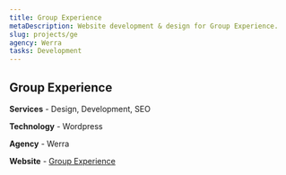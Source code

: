 ```yaml
---
title: Group Experience
metaDescription: Website development & design for Group Experience.
slug: projects/ge
agency: Werra
tasks: Development
---
```


<div class="intro">

## Group Experience

**Services** - Design, Development, SEO

**Technology** - Wordpress

**Agency** - Werra

**Website** - <a href="http://groupexperience.com/" target="_blank" rel="noreferrer noopener">Group Experience</a>

</div>